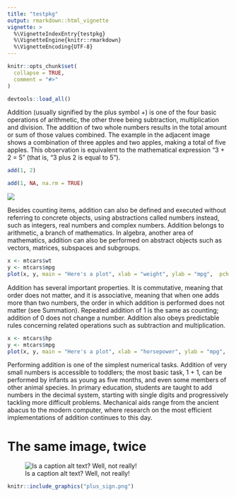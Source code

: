 ```yaml
---
title: "testpkg"
output: rmarkdown::html_vignette
vignette: >
  %\VignetteIndexEntry{testpkg}
  %\VignetteEngine{knitr::rmarkdown}
  %\VignetteEncoding{UTF-8}
---
```


```r
knitr::opts_chunk$set(
  collapse = TRUE,
  comment = "#>"
)
```

```r
devtools::load_all()
```

Addition (usually signified by the plus symbol +) is one of the four basic operations of arithmetic, the other three being subtraction, multiplication and division. The addition of two whole numbers results in the total amount or sum of those values combined. The example in the adjacent image shows a combination of three apples and two apples, making a total of five apples. This observation is equivalent to the mathematical expression "3 + 2 = 5" (that is, "3 plus 2 is equal to 5").

```r
add(1, 2)
```

```r
add(1, NA, na.rm = TRUE)
```

![](add.png)

Besides counting items, addition can also be defined and executed without referring to concrete objects, using abstractions called numbers instead, such as integers, real numbers and complex numbers. Addition belongs to arithmetic, a branch of mathematics. In algebra, another area of mathematics, addition can also be performed on abstract objects such as vectors, matrices, subspaces and subgroups.

```r
x <- mtcars$wt
y <- mtcars$mpg
plot(x, y, main = "Here's a plot", xlab = "weight", ylab = "mpg",  pch = 19, frame = FALSE)
```

Addition has several important properties. It is commutative, meaning that order does not matter, and it is associative, meaning that when one adds more than two numbers, the order in which addition is performed does not matter (see Summation). Repeated addition of 1 is the same as counting; addition of 0 does not change a number. Addition also obeys predictable rules concerning related operations such as subtraction and multiplication.

```r

x <- mtcars$hp
y <- mtcars$mpg
plot(x, y, main = "Here's a plot", xlab = "horsepower", ylab = "mpg",  pch = 19, frame = FALSE)

```

Performing addition is one of the simplest numerical tasks. Addition of very small numbers is accessible to toddlers; the most basic task, 1 + 1, can be performed by infants as young as five months, and even some members of other animal species. In primary education, students are taught to add numbers in the decimal system, starting with single digits and progressively tackling more difficult problems. Mechanical aids range from the ancient abacus to the modern computer, where research on the most efficient implementations of addition continues to this day. 

# The same image, twice

![Is a caption alt text? Well, not really!](addition.png)

```r
knitr::include_graphics("plus_sign.png")
```
